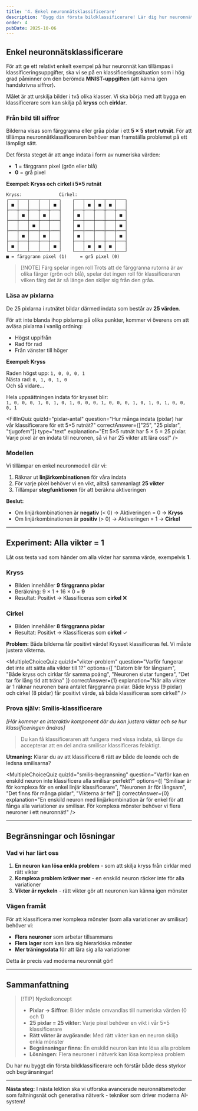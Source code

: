 ```yaml
---
title: '4. Enkel neuronnätsklassificerare'
description: 'Bygg din första bildklassificerare! Lär dig hur neuronnät kan känna igen mönster genom att klassificera kryss, cirklar och smilisar.'
order: 4
pubDate: 2025-10-06
---
```



## Enkel neuronnätsklassificerare

För att ge ett relativt enkelt exempel på hur neuronnät kan tillämpas i klassificeringsuppgifter, ska vi se på en klassificeringssituation som i hög grad påminner om den berömda **MNIST-uppgiften** (att känna igen handskrivna siffror).

Målet är att urskilja bilder i två olika klasser. Vi ska börja med att bygga en klassificerare som kan skilja på **kryss** och **cirklar**.

### Från bild till siffror

Bilderna visas som färggranna eller gråa pixlar i ett **5 × 5 stort rutnät**. För att tillämpa neuronnätklassificeraren behöver man framställa problemet på ett lämpligt sätt.

Det första steget är att ange indata i form av numeriska värden:
- **1** = färggrann pixel (grön eller blå)
- **0** = grå pixel

**Exempel: Kryss och cirkel i 5×5 rutnät**

```
Kryss:              Cirkel:
┌───┬───┬───┬───┬───┐    ┌───┬───┬───┬───┬───┐
│ ■ │   │   │   │ ■ │    │   │ ■ │ ■ │ ■ │   │
├───┼───┼───┼───┼───┤    ├───┼───┼───┼───┼───┤
│   │ ■ │   │ ■ │   │    │ ■ │   │   │   │ ■ │
├───┼───┼───┼───┼───┤    ├───┼───┼───┼───┼───┤
│   │   │ ■ │   │   │    │ ■ │   │   │   │ ■ │
├───┼───┼───┼───┼───┤    ├───┼───┼───┼───┼───┤
│   │ ■ │   │ ■ │   │    │ ■ │   │   │   │ ■ │
├───┼───┼───┼───┼───┤    ├───┼───┼───┼───┼───┤
│ ■ │   │   │   │ ■ │    │   │ ■ │ ■ │ ■ │   │
└───┴───┴───┴───┴───┘    └───┴───┴───┴───┴───┘
■ = färggrann pixel (1)     = grå pixel (0)
```

> [!NOTE] Färg spelar ingen roll
> Trots att de färggranna rutorna är av olika färger (grön och blå), spelar det ingen roll för klassificeraren vilken färg det är så länge den skiljer sig från den gråa.

### Läsa av pixlarna

De 25 pixlarna i rutnätet bildar därmed indata som består av **25 värden**.

För att inte blanda ihop pixlarna på olika punkter, kommer vi överens om att avläsa pixlarna i vanlig ordning:
- Högst uppifrån
- Rad för rad
- Från vänster till höger

**Exempel: Kryss**

Raden högst upp: `1, 0, 0, 0, 1`  
Nästa rad: `0, 1, 0, 1, 0`  
Och så vidare...

Hela uppsättningen indata för krysset blir:  
`1, 0, 0, 0, 1, 0, 1, 0, 1, 0, 0, 0, 1, 0, 0, 0, 1, 0, 1, 0, 1, 0, 0, 0, 1`

<FillInQuiz 
  quizId="pixlar-antal"
  question="Hur många indata (pixlar) har vår klassificerare för ett 5×5 rutnät?"
  correctAnswer={["25", "25 pixlar", "tjugofem"]}
  type="text"
  explanation="Ett 5×5 rutnät har 5 × 5 = 25 pixlar. Varje pixel är en indata till neuronen, så vi har 25 vikter att lära oss!"
/>

### Modellen

Vi tillämpar en enkel neuronmodell där vi:
1. Räknar ut **linjärkombinationen** för våra indata
2. För varje pixel behöver vi en vikt, alltså sammanlagt **25 vikter**
3. Tillämpar **stegfunktionen** för att beräkna aktiveringen

**Beslut:**
- Om linjärkombinationen är **negativ** (< 0) → Aktiveringen = 0 → **Kryss**
- Om linjärkombinationen är **positiv** (> 0) → Aktiveringen = 1 → **Cirkel**

---

## Experiment: Alla vikter = 1

Låt oss testa vad som händer om alla vikter har samma värde, exempelvis **1**.

### Kryss
- Bilden innehåller **9 färggranna pixlar**
- Beräkning: 9 × 1 + 16 × 0 = **9**
- Resultat: Positivt → Klassificeras som **cirkel** ❌

### Cirkel
- Bilden innehåller **8 färggranna pixlar**
- Resultat: Positivt → Klassificeras som **cirkel** ✓

**Problem:** Båda bilderna får positivt värde! Krysset klassificeras fel. Vi måste justera vikterna.

<MultipleChoiceQuiz 
  quizId="vikter-problem"
  question="Varför fungerar det inte att sätta alla vikter till 1?"
  options={[
    "Datorn blir för långsam",
    "Både kryss och cirklar får samma poäng",
    "Neuronen slutar fungera",
    "Det tar för lång tid att träna"
  ]}
  correctAnswer={1}
  explanation="När alla vikter är 1 räknar neuronen bara antalet färggranna pixlar. Både kryss (9 pixlar) och cirkel (8 pixlar) får positivt värde, så båda klassificeras som cirkel!"
/>

### Prova själv: Smilis-klassificerare

*[Här kommer en interaktiv komponent där du kan justera vikter och se hur klassificeringen ändras]*

> Du kan få klassificeraren att fungera med vissa indata, så länge du accepterar att en del andra smilisar klassificeras felaktigt.

**Utmaning:** Klarar du av att klassificera 6 rätt av både de leende och de ledsna smilisarna?

<MultipleChoiceQuiz 
  quizId="smilis-begransning"
  question="Varför kan en enskild neuron inte klassificera alla smilisar perfekt?"
  options={[
    "Smilisar är för komplexa för en enkel linjär klassificerare",
    "Neuronen är för långsam",
    "Det finns för många pixlar",
    "Vikterna är fel"
  ]}
  correctAnswer={0}
  explanation="En enskild neuron med linjärkombination är för enkel för att fånga alla variationer av smilisar. För komplexa mönster behöver vi flera neuroner i ett neuronnät!"
/>

---

## Begränsningar och lösningar

### Vad vi har lärt oss

1. **En neuron kan lösa enkla problem** - som att skilja kryss från cirklar med rätt vikter
2. **Komplexa problem kräver mer** - en enskild neuron räcker inte för alla variationer
3. **Vikter är nyckeln** - rätt vikter gör att neuronen kan känna igen mönster

### Vägen framåt

För att klassificera mer komplexa mönster (som alla variationer av smilisar) behöver vi:
- **Flera neuroner** som arbetar tillsammans
- **Flera lager** som kan lära sig hierarkiska mönster
- **Mer träningsdata** för att lära sig alla variationer

Detta är precis vad moderna neuronnät gör!

---

## Sammanfattning

> [!TIP] Nyckelkoncept
> - **Pixlar → Siffror**: Bilder måste omvandlas till numeriska värden (0 och 1)
> - **25 pixlar = 25 vikter**: Varje pixel behöver en vikt i vår 5×5 klassificerare
> - **Rätt vikter är avgörande**: Med rätt vikter kan en neuron skilja enkla mönster
> - **Begränsningar finns**: En enskild neuron kan inte lösa alla problem
> - **Lösningen**: Flera neuroner i nätverk kan lösa komplexa problem

Du har nu byggt din första bildklassificerare och förstår både dess styrkor och begränsningar!

---

**Nästa steg:** I nästa lektion ska vi utforska avancerade neuronnätsmetoder som faltningsnät och generativa nätverk - tekniker som driver moderna AI-system!
